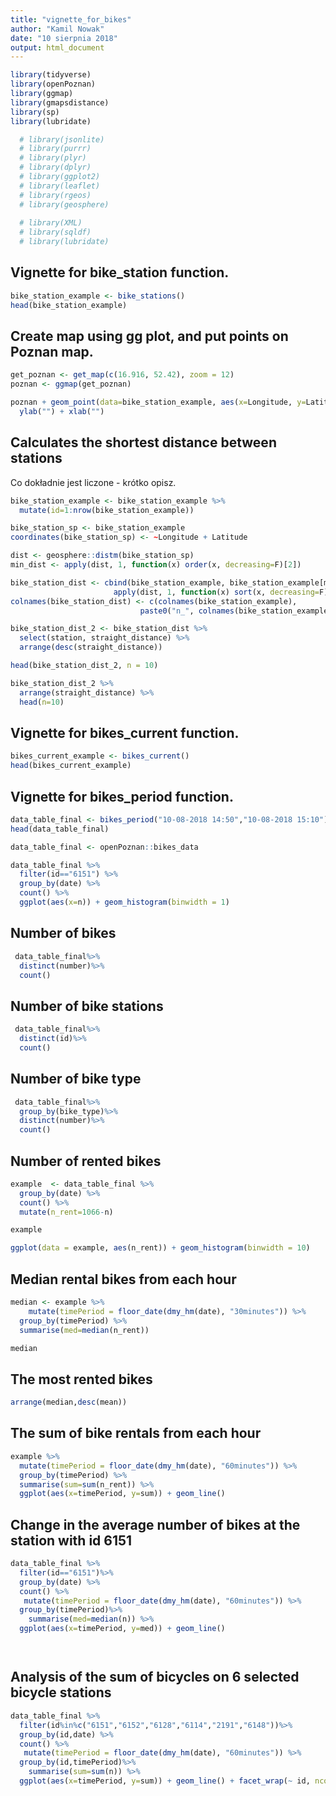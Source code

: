 ```yaml
---
title: "vignette_for_bikes"
author: "Kamil Nowak"
date: "10 sierpnia 2018"
output: html_document
---
```


```r
library(tidyverse)
library(openPoznan)
library(ggmap)
library(gmapsdistance)
library(sp)
library(lubridate)

  # library(jsonlite)
  # library(purrr)
  # library(plyr)
  # library(dplyr)
  # library(ggplot2)
  # library(leaflet)
  # library(rgeos)
  # library(geosphere)
  
  # library(XML)
  # library(sqldf)
  # library(lubridate)
```

## Vignette for bike_station function.

```r
bike_station_example <- bike_stations()
head(bike_station_example)
```

## Create map using gg plot, and put points on Poznan map.

```r
get_poznan <- get_map(c(16.916, 52.42), zoom = 12)
poznan <- ggmap(get_poznan)

poznan + geom_point(data=bike_station_example, aes(x=Longitude, y=Latitude))  +
  ylab("") + xlab("")
```
## Calculates the shortest distance between stations

Co dokładnie jest liczone - krótko opisz.

```r

bike_station_example <- bike_station_example %>%
  mutate(id=1:nrow(bike_station_example))

bike_station_sp <- bike_station_example
coordinates(bike_station_sp) <- ~Longitude + Latitude

dist <- geosphere::distm(bike_station_sp)
min_dist <- apply(dist, 1, function(x) order(x, decreasing=F)[2])

bike_station_dist <- cbind(bike_station_example, bike_station_example[min_dist,], 
                       apply(dist, 1, function(x) sort(x, decreasing=F)[2]))
colnames(bike_station_dist) <- c(colnames(bike_station_example), 
                             paste0("n_", colnames(bike_station_example)), "straight_distance")

bike_station_dist_2 <- bike_station_dist %>%
  select(station, straight_distance) %>%
  arrange(desc(straight_distance))

head(bike_station_dist_2, n = 10)

```

```r
bike_station_dist_2 %>%
  arrange(straight_distance) %>%
  head(n=10)
```


## Vignette for bikes_current function.

```r
bikes_current_example <- bikes_current()
head(bikes_current_example)
```
## Vignette for bikes_period function.

```r
data_table_final <- bikes_period("10-08-2018 14:50","10-08-2018 15:10")
head(data_table_final)
```

```r

data_table_final <- openPoznan::bikes_data

data_table_final %>%
  filter(id=="6151") %>%
  group_by(date) %>%
  count() %>%
  ggplot(aes(x=n)) + geom_histogram(binwidth = 1)
```
## Number of bikes
```r

 data_table_final%>%
  distinct(number)%>%
  count()
```

## Number of bike stations
```r
 data_table_final%>%
  distinct(id)%>%
  count()
```


## Number of bike type
```r
 data_table_final%>%
  group_by(bike_type)%>%
  distinct(number)%>%
  count()
```
## Number of rented bikes
```r
example  <- data_table_final %>%
  group_by(date) %>%
  count() %>%
  mutate(n_rent=1066-n)

example

```

```r

ggplot(data = example, aes(n_rent)) + geom_histogram(binwidth = 10)


```


## Median rental bikes from each hour

```r
median <- example %>%
    mutate(timePeriod = floor_date(dmy_hm(date), "30minutes")) %>%
  group_by(timePeriod) %>%
  summarise(med=median(n_rent))

median
```
## The most rented bikes
```r
arrange(median,desc(mean))

```

## The sum of bike rentals from each hour

```r
example %>%
  mutate(timePeriod = floor_date(dmy_hm(date), "60minutes")) %>%
  group_by(timePeriod) %>%
  summarise(sum=sum(n_rent)) %>%
  ggplot(aes(x=timePeriod, y=sum)) + geom_line() 

```

## Change in the average number of bikes at the station with id 6151
```r
data_table_final %>%
  filter(id=="6151")%>%
  group_by(date) %>%
  count() %>%
   mutate(timePeriod = floor_date(dmy_hm(date), "60minutes")) %>%
  group_by(timePeriod)%>%
    summarise(med=median(n)) %>%
  ggplot(aes(x=timePeriod, y=med)) + geom_line() 




```

## Analysis of the sum of bicycles on 6 selected bicycle stations

```r
data_table_final %>%
  filter(id%in%c("6151","6152","6128","6114","2191","6148"))%>%
  group_by(id,date) %>%
  count() %>%
   mutate(timePeriod = floor_date(dmy_hm(date), "60minutes")) %>%
  group_by(id,timePeriod)%>%
    summarise(sum=sum(n)) %>%
  ggplot(aes(x=timePeriod, y=sum)) + geom_line() + facet_wrap(~ id, ncol = 2)
```



